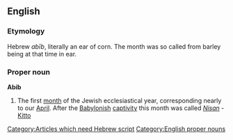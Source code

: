 ==English==

===Etymology===
Hebrew ''abīb'', literally an ear of corn. The month was so called from barley being at that time in ear. [[Category:Articles which need Hebrew script]]

===Proper noun===
'''Abib'''

# The first [[month]] of the Jewish ecclesiastical year, corresponding nearly to our [[April]]. After the [[Babylonish]] [[captivity]] this month was called ''[[Nisan]]'' - [[Kitto]]

[[Category:English proper nouns]]